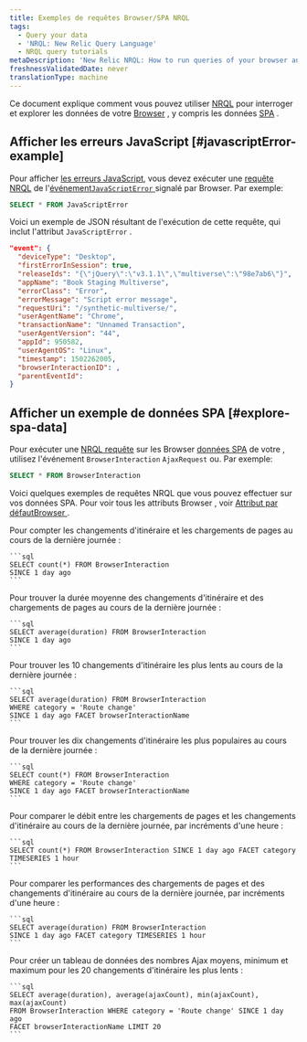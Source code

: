 ```yaml
---
title: Exemples de requêtes Browser/SPA NRQL
tags:
  - Query your data
  - 'NRQL: New Relic Query Language'
  - NRQL query tutorials
metaDescription: 'New Relic NRQL: How to run queries of your browser and single-page application (SPA) data reported by Browser.'
freshnessValidatedDate: never
translationType: machine
---
```


Ce document explique comment vous pouvez utiliser [NRQL](/docs/query-data/nrql-new-relic-query-language/getting-started/introduction-nrql) pour interroger et explorer les données de votre [Browser](/docs/browser/new-relic-browser/getting-started/introduction-new-relic-browser) , y compris les données [SPA](/docs/browser/single-page-app-monitoring/get-started/welcome-single-page-app-monitoring) .

## Afficher les erreurs JavaScript [#javascriptError-example]

Pour afficher [les erreurs JavaScript](/docs/browser/new-relic-browser/browser-pro-features/javascript-errors-page-examine-errors-over-time), vous devez exécuter une [requête NRQL](/docs/query-data/nrql-new-relic-query-language/getting-started/introduction-nrql) de l&apos;[événement`JavaScriptError` ](/docs/insights/insights-data-sources/default-data/browser-default-events-attributes-insights#javascriptError-attributes)signalé par Browser. Par exemple:

```sql
SELECT * FROM JavaScriptError
```

Voici un exemple de JSON résultant de l&apos;exécution de cette requête, qui inclut l&apos;attribut `JavaScriptError` .

```json
"event": {
  "deviceType": "Desktop",
  "firstErrorInSession": true,
  "releaseIds": "{\"jQuery\":\"v3.1.1\",\"multiverse\":\"98e7ab6\"}",
  "appName": "Book Staging Multiverse",
  "errorClass": "Error",
  "errorMessage": "Script error message",
  "requestUri": "/synthetic-multiverse/",
  "userAgentName": "Chrome",
  "transactionName": "Unnamed Transaction",
  "userAgentVersion": "44",
  "appId": 950582,
  "userAgentOS": "Linux",
  "timestamp": 1502262005,
  "browserInteractionID": ,
  "parentEventId": 
}
```

## Afficher un exemple de données SPA [#explore-spa-data]

Pour exécuter une [NRQL requête](/docs/query-data/nrql-new-relic-query-language/getting-started/introduction-nrql) sur les Browser [données SPA](/docs/browser/single-page-app-monitoring/get-started/introduction-single-page-app-monitoring) de votre , utilisez l&apos;événement `BrowserInteraction` `AjaxRequest` ou. Par exemple:

```sql
SELECT * FROM BrowserInteraction
```

Voici quelques exemples de requêtes NRQL que vous pouvez effectuer sur vos données SPA. Pour voir tous les attributs Browser , voir [Attribut par défautBrowser ](/docs/insights/insights-data-sources/default-data/browser-default-events-attributes-insights).

<CollapserGroup>
  <Collapser id="count-route-changes" title="Compter les changements d'itinéraire et les chargements de pages">
    Pour compter les changements d&apos;itinéraire et les chargements de pages au cours de la dernière journée :

    ```sql
    SELECT count(*) FROM BrowserInteraction
    SINCE 1 day ago
    ```
  </Collapser>

  <Collapser id="avg-duration-route-change" title="Durée moyenne des changements d'itinéraire et des chargements de pages">
    Pour trouver la durée moyenne des changements d&apos;itinéraire et des chargements de pages au cours de la dernière journée :

    ```sql
    SELECT average(duration) FROM BrowserInteraction 
    SINCE 1 day ago
    ```
  </Collapser>

  <Collapser id="slowest-route-changes" title="Changements d'itinéraire les plus lents">
    Pour trouver les 10 changements d&apos;itinéraire les plus lents au cours de la dernière journée :

    ```sql
    SELECT average(duration) FROM BrowserInteraction 
    WHERE category = 'Route change' 
    SINCE 1 day ago FACET browserInteractionName
    ```
  </Collapser>

  <Collapser id="most-popular-route-changes" title="Les changements d'itinéraire les plus populaires">
    Pour trouver les dix changements d&apos;itinéraire les plus populaires au cours de la dernière journée :

    ```sql
    SELECT count(*) FROM BrowserInteraction 
    WHERE category = 'Route change' 
    SINCE 1 day ago FACET browserInteractionName
    ```
  </Collapser>

  <Collapser id="compare-throughput" title="Comparez le chargement des pages et le débit des changements d'itinéraire">
    Pour comparer le débit entre les chargements de pages et les changements d&apos;itinéraire au cours de la dernière journée, par incréments d&apos;une heure :

    ```sql
    SELECT count(*) FROM BrowserInteraction SINCE 1 day ago FACET category TIMESERIES 1 hour
    ```
  </Collapser>

  <Collapser id="compare-performance" title="Comparer les performances de chargement de page et de changement d'itinéraire">
    Pour comparer les performances des chargements de pages et des changements d&apos;itinéraire au cours de la dernière journée, par incréments d&apos;une heure :

    ```sql
    SELECT average(duration) FROM BrowserInteraction 
    SINCE 1 day ago FACET category TIMESERIES 1 hour
    ```
  </Collapser>

  <Collapser id="create-table" title="Créer un tableau en utilisant certains critères">
    Pour créer un tableau de données des nombres Ajax moyens, minimum et maximum pour les 20 changements d&apos;itinéraire les plus lents :

    ```sql
    SELECT average(duration), average(ajaxCount), min(ajaxCount), max(ajaxCount) 
    FROM BrowserInteraction WHERE category = 'Route change' SINCE 1 day ago 
    FACET browserInteractionName LIMIT 20
    ```
  </Collapser>
</CollapserGroup>